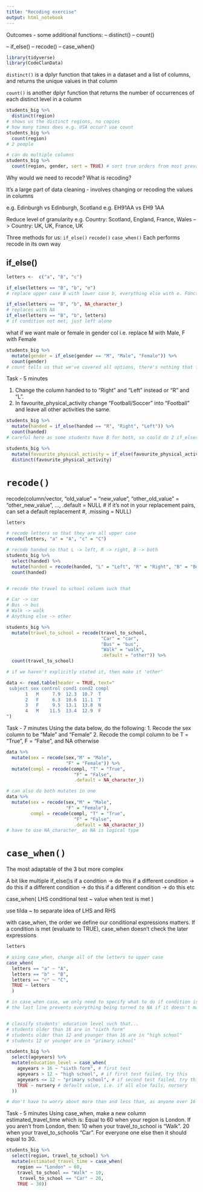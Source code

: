 ```yaml
---
title: "Recoding exercise"
output: html_notebook
---
```


Outcomes
- some additional functions:
-- distinct()
-- count()

-- if_else()
-- recode()
-- case_when()

```r
library(tidyverse)
library(CodeClanData)
```

`distinct()` is a dplyr function that takes in a dataset and a list of columns, and returns the unique values in that column

`count()` is another dplyr function that returns the number of occurrences of each distinct level in a column

```r
students_big %>% 
  distinct(region)
# shows us the distinct regions, no copies
# how many times does e.g. USA occur? use count
students_big %>% 
  count(region)
# 2 people

# can do multiple columns
students_big %>% 
  count(region, gender, sort = TRUE) # sort true orders from most prevalent to least
```

Why would we need to recode?
What is recoding?

It's a large part of data cleaning - involves changing or recoding the values in columns

e.g. Edinburgh vs Edinburgh, Scotland
e.g. EH91AA vs EH9 1AA

Reduce level of granularity
e.g. Country: Scotland, England, France, Wales
--> Country: UK, UK, France, UK

Three methods for us:
`if_else()`
`recode()`
`case_when()`
Each performs recode in its own way

## if_else()

```r
letters <-  c("a", "B", "c")

if_else(letters == "B", "b", "e")
# replace upper case B with lower case b, everything else with e. FUnction needs the 2nd argument (e) to work

if_else(letters == "B", "b", NA_character_)
# replaces with NA
if_else(letters == "B", "b", letters)
# if condition not met, just left alone

```

what if we want male or female in gender col
i.e. replace M with Male, F with Female
```r
students_big %>% 
  mutate(gender = if_else(gender == "M", "Male", "Female")) %>% 
  count(gender)
# count tells us that we've covered all options, there's nothing that falls outside of male and female
```


Task - 5 minutes

1. Change the column handed to to "Right" and "Left" instead or "R" and "L".
2. In favourite_physical_activity change "Football/Soccer" into "Football" and leave all other activities the same.

```r
students_big %>% 
  mutate(handed = if_else(handed == "R", "Right", "Left")) %>% 
  count(handed)
# careful here as some students have B for both, so could do 2 if_elses for right and left, to make sure Bs are left alone, or 3 if_else's to cover all bases and call B both

students_big %>% 
  mutate(favourite_physical_activity = if_else(favourite_physical_activity == "Football/Soccer", "Football", favourite_physical_activity)) %>% 
  distinct(favourite_physical_activity)

```

# `recode()`

recode(column/vector, "old_value" = "new_value", "other_old_value" = "other_new_value", ..., .default = NULL # if it's not in your replacement pairs, can set a default replacement #, .missing = NULL)

```r
letters

# recode letters so that they are all upper case
recode(letters, "a" = "A", "c" = "C")

# recode handed so that L -> left, R -> right, B -> both
students_big %>% 
  select(handed) %>% 
  mutate(handed = recode(handed, "L" = "Left", "R" = "Right", "B" = "Both")) %>% 
  count(handed)


# recode the travel to school column such that

# Car -> car
# Bus -> bus
# Walk -> walk
# Anything else -> other

students_big %>% 
  mutate(travel_to_school = recode(travel_to_school,
                                   "Car" = "car",
                                   "Bus" = "bus",
                                   "Walk" = "walk",
                                   .default = "other")) %>% 
  count(travel_to_school)

# if we haven't explicitly stated it, then make it 'other'
```
```r
data <- read.table(header = TRUE, text="
 subject sex control cond1 cond2 compl
       1   M     7.9  12.3  10.7  T
       2   F     6.3  10.6  11.1  T
       3   F     9.5  13.1  13.8  N
       4   M    11.5  13.4  12.9  F
")
```

Task - 7 minutes
Using the data below, do the following:
1. Recode the sex column to be “Male” and “Female”
2. Recode the compl column to be T = “True”, F = “False”, and NA otherwise

```r
data %>% 
  mutate(sex = recode(sex,"M" = "Male",
                      "F" = "Female")) %>% 
  mutate(compl = recode(compl, "T" = "True",
                         "F" = "False",
                         .default = NA_character_))

# can also do both mutates in one
data %>% 
  mutate(sex = recode(sex,"M" = "Male",
                      "F" = "Female"),
         compl = recode(compl, "T" = "True",
                         "F" = "False",
                         .default = NA_character_))
# have to use NA_character_ as NA is logical type
```


# `case_when()`

The most adaptable of the 3 but more complex

A bit like multiple if_else()s
if a condition -> do this
if a different condition -> do this
if a different condition -> do this
if a different condition -> do this
etc

case_when(
LHS conditional test ~ value when test is met
)

use tilda ~ to separate idea of LHS and RHS

with case_when, the order we define our conditional expressions matters. If a condition is met (evaluate to TRUE), case_when doesn't check the later expressions

```r
letters

# using case_when, change all of the letters to upper case
case_when(
  letters == "a" ~ "A",
  letters == "b" ~ "B",
  letters == "c" ~ "C",
  TRUE ~ letters
  )

# in case_when case, we only need to specify what to do if condition is met, if not, move onto the next case
# the last line prevents everything being turned to NA if it doesn't match any of the conditions e.g. B as this is already capitalised


# classify students' education level such that...
# students older than 16 are in "sixth form"
# students older than 12 and younger than 16 are in "high school"
# students 12 or younger are in "primary school"

students_big %>% 
  select(ageyears) %>% 
  mutate(education_level = case_when(
    ageyears > 16 ~ "sixth form", # first test
    ageyears > 12 ~ "high school", # if first test failed, try this
    ageyears <= 12 ~ "primary school", # if second test failed, try this
    TRUE ~ nursery # default value, i.e. if all else fails, nursery
  ))

# don't have to worry about more than and less than, as anyone over 16 is going to be dealt with first, so they wont get classed as high school by accident
```


Task - 5 minutes
Using case_when, make a new column estimated_travel_time which is:
Equal to 60 when your region is London.
If you aren’t from London, then:
10 when your travel_to_school is “Walk”.
20 when your travel_to_schoolis “Car”.
For everyone one else then it should equal to 30.

```r
students_big %>% 
  select(region, travel_to_school) %>% 
  mutate(estimated_travel_time = case_when(
    region == "London" ~ 60,
    travel_to_school == "Walk" ~ 10, 
     travel_to_school == "Car" ~ 20,
    TRUE ~ 30)) 
```


